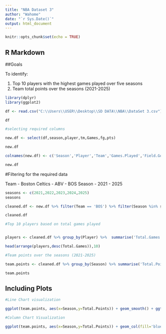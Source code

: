 ---
title: "NBA Dataset 3"
author: "Wahome"
date: "`r Sys.Date()`"
output: html_document
---

```{r setup, include=FALSE}
knitr::opts_chunk$set(echo = TRUE)
```
## R Markdown
##Goals

To identify:

1. Top 10 players with the highest games played over five seasons
2. Team total points over the seasons (2021-2025)

```{r}
library(dplyr)
library(ggplot2)

```

```{r}

df <- read.csv("C:\\Users\\USER\\Desktop\\SD DATA\\NBA\\DataSet 3.csv")

df

```

```{r}
#selecting required columns

new.df <- select(df,season,player,tm,Games,fg,pts)

new.df

```

```{r}
colnames(new.df) <- c('Season','Player','Team','Games.Played','Field.Goals','Points')

```

```{r}

new.df

```

#Filtering for the required data

Team - Boston Celtics - ABV - BOS
Season - 2021 - 2025

```{r}

seasons <- c(2021,2022,2023,2024,2025)
seasons

```


```{r}

cleaned.df <- new.df %>% filter(Team == 'BOS') %>% filter(Season %in% seasons)

cleaned.df

```

```{r}

#Top 10 players based on total games played


players <- cleaned.df %>% group_by(Player) %>%  summarise('Total.Games' = sum(Games.Played))

head(arrange(players,desc(Total.Games)),10)

```

```{r}
#Team points over the seasons (2021-2025)

team.points <- cleaned.df %>% group_by(Season) %>% summarise('Total.Points' = sum(Points))

team.points

```
## Including Plots

```{r}
#Line Chart visualization

ggplot(team.points, aes(x=Season,y=Total.Points)) + geom_smooth() + ggtitle('Total Points Per Season')+ ggtitle('Total Points Per Season')

```

```{r}
#Column Chart Visualization

ggplot(team.points, aes(x=Season,y=Total.Points)) + geom_col(fill='blue', colour = 'red', width = 0.5) + ggtitle('Total Points Per Season')

```


